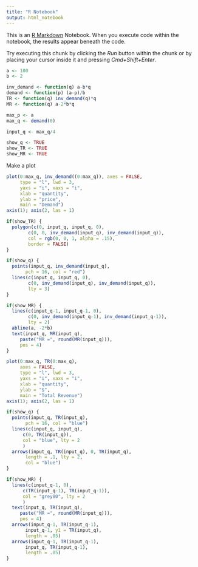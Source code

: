 ```yaml
---
title: "R Notebook"
output: html_notebook
---
```


This is an [R Markdown](http://rmarkdown.rstudio.com) Notebook. When you execute code within the notebook, the results appear beneath the code. 

Try executing this chunk by clicking the *Run* button within the chunk or by placing your cursor inside it and pressing *Cmd+Shift+Enter*. 

```r
a <- 100
b <- 2

inv_demand <- function(q) a-b*q
demand <- function(p) (a-p)/b
TR <- function(q) inv_demand(q)*q
MR <- function(q) a-2*b*q

max_p <- a
max_q <- demand(0)

input_q <- max_q/4

show_q <- TRUE
show_TR <- TRUE
show_MR <- TRUE
```

Make a plot

```r
plot(0:max_q, inv_demand((0:max_q)), axes = FALSE,
     type = "l", lwd = 3,
     yaxs = "i", xaxs = "i",
     xlab = "quantity",
     ylab = "price",
     main = "Demand")
axis(1); axis(2, las = 1)

if(show_TR) {
  polygon(c(0, input_q, input_q, 0),
        c(0, 0, inv_demand(input_q), inv_demand(input_q)),
        col = rgb(0, 0, 1, alpha = .15),
        border = FALSE)
}

if(show_q) {
  points(input_q, inv_demand(input_q), 
       pch = 16, col = "red")
  lines(c(input_q, input_q, 0),
        c(0, inv_demand(input_q), inv_demand(input_q)),
        lty = 3)
}

if(show_MR) {
  lines(c(input_q-1, input_q-1, 0),
        c(0, inv_demand(input_q-1), inv_demand(input_q-1)),
        lty = 2)
  abline(a, -2*b)
  text(input_q, MR(input_q), 
     paste("MR =", round(MR(input_q))),
     pos = 4)
}

```

```r
plot(0:max_q, TR(0:max_q), 
     axes = FALSE,
     type = "l", lwd = 3,
     yaxs = "i", xaxs = "i",
     xlab = "quantity",
     ylab = "$",
     main = "Total Revenue")
axis(1); axis(2, las = 1)

if(show_q) {
  points(input_q, TR(input_q), 
       pch = 16, col = "blue")
  lines(c(input_q, input_q),
      c(0, TR(input_q)),
      col = "blue", lty = 2
      )
  arrows(input_q, TR(input_q), 0, TR(input_q),
       length = .1, lty = 2,
       col = "blue")
}

if(show_MR) {
  lines(c(input_q-1, 0),
      c(TR(input_q-1), TR(input_q-1)),
      col = "grey80", lty = 2
      )
  text(input_q, TR(input_q), 
     paste("MR =", round(MR(input_q))),
     pos = 4)
  arrows(input_q-1, TR(input_q-1), 
       input_q-1, y1 = TR(input_q),
       length = .05)
  arrows(input_q-1, TR(input_q-1), 
       input_q, TR(input_q-1),
       length = .05)
}
```

